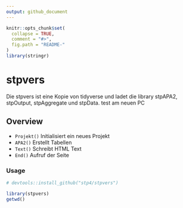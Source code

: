 ```yaml
---
output: github_document
---
```


<!-- README.md is generated from README.Rmd. Please edit that file -->

```r
knitr::opts_chunk$set(
  collapse = TRUE,
  comment = "#>",
  fig.path = "README-"
)
library(stringr)
```

# stpvers

 
Die stpvers ist eine Kopie von tidyverse  und ladet die library stpAPA2, stpOutput, stpAggregate und stpData.
test am neuen PC

Overview
--------


-   `Projekt()` Initialisiert ein neues Projekt
-   `APA2()` Erstellt Tabellen
-   `Text()` Schreibt HTML Text
-   `End()` Aufruf der Seite


### Usage

```r
# devtools::install_github("stp4/stpvers")

library(stpvers)
getwd()
```


